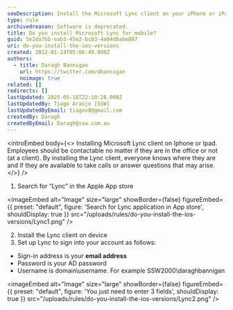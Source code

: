 ```yaml
---
seoDescription: Install the Microsoft Lync client on your iPhone or iPad to stay connected and available for calls and messages.
type: rule
archivedreason: Software is deprecated.
title: Do you install Microsoft Lync for mobile?
guid: 5e2da7bb-eab3-45e2-bc03-4e04d6abe807
uri: do-you-install-the-ios-versions
created: 2012-01-24T05:06:49.000Z
authors:
  - title: Daragh Bannigan
    url: https://twitter.com/dbannigan
    noimage: true
related: []
redirects: []
lastUpdated: 2025-05-18T22:10:28.000Z
lastUpdatedBy: Tiago Araújo [SSW]
lastUpdatedByEmail: tiagov8@gmail.com
createdBy: Daragh
createdByEmail: Daragh@ssw.com.au
---
```


<introEmbed
  body={<>
Installing Microsoft Lync client on Iphone or Ipad. Employees should be contactable no matter if they are in the office or not (at a client). By installing the Lync client, everyone knows where they are and if they are available to take calls or answer questions that may arise.
  </>}
/>
1. Search for “Lync” in the Apple App store


<imageEmbed
  alt="Image"
  size="large"
  showBorder={false}
  figureEmbed={{
    preset: "default",
    figure: 'Search for Lync application in App store',
    shouldDisplay: true
  }}
  src="/uploads/rules/do-you-install-the-ios-versions/Lync1.png"
/>

2. Install the Lync client on device
3. Set up Lync to sign into your account as follows:

* Sign-in address is your **email address**
* Password is your AD password
* Username is domain\username. For example SSW2000\daraghbannigan


<imageEmbed
  alt="Image"
  size="large"
  showBorder={false}
  figureEmbed={{
    preset: "default",
    figure: 'You just need to enter 3 fields',
    shouldDisplay: true
  }}
  src="/uploads/rules/do-you-install-the-ios-versions/Lync2.png"
/>
